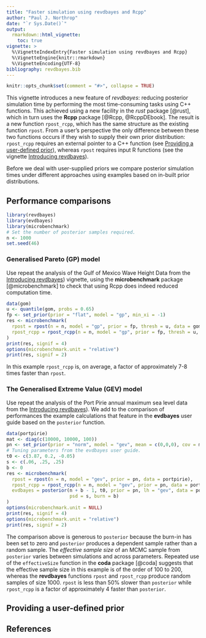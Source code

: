 ```yaml
---
title: "Faster simulation using revdbayes and Rcpp"
author: "Paul J. Northrop"
date: "`r Sys.Date()`"
output: 
  rmarkdown::html_vignette:
    toc: true
vignette: >
  %\VignetteIndexEntry{Faster simulation using revdbayes and Rcpp}
  %\VignetteEngine{knitr::rmarkdown}
  %\VignetteEncoding{UTF-8}
bibliography: revdbayes.bib
---
```


```r
knitr::opts_chunk$set(comment = "#>", collapse = TRUE)
```

This vignette introduces a new feature of *revdbayes*: reducing posterior simulation time by performing the most time-consuming tasks using C++ functions.  This achieved using a new facility in the *rust* package [@rust], which in turn uses the **Rcpp** package [@Rcpp, @RcppDEbook]. The result is a new function `rpost_rcpp`, which has the same structure as the existing function `rpost`.  From a user's perspective the only difference between these two functions occurs if they wish to supply their own prior distribution: `rpost_rcpp` requires an external pointer to a C++ function (see [Providing a user-defined prior](#cpp_fun)), whereas `rpost` requires input R functions (see the vignette
[Introducing revdbayes](revdbayes-vignette.html)).

Before we deal with user-supplied priors we compare posterior simulation times under different approaches using examples based on in-built prior distributions.

## Performance comparisons

```r
library(revdbayes)
library(evdbayes)
library(microbenchmark)
# Set the number of posterior samples required.
n <- 1000
set.seed(46)
```

### Generalised Pareto (GP) model

Use repeat the analysis of the Gulf of Mexico Wave Height Data from the [Introducing revdbayes](revdbayes-vignette.html)) vignette, using the **microbenchmark** package [@microbenchmark] to check that using Rcpp does indeed reduced computation time.

```r
data(gom)
u <- quantile(gom, probs = 0.65)
fp <- set_prior(prior = "flat", model = "gp", min_xi = -1)
res <- microbenchmark(
  rpost = rpost(n = n, model = "gp", prior = fp, thresh = u, data = gom),
  rpost_rcpp = rpost_rcpp(n = n, model = "gp", prior = fp, thresh = u, data = gom)
)
print(res, signif = 4)
options(microbenchmark.unit = "relative")
print(res, signif = 2)
```

In this example `rpost_rcpp` is, on average, a factor of approximately 7-8 times faster than `rpost`.

### The Generalised Extreme Value (GEV) model

Use repeat the analysis of the Port Pirie annual maximum sea level data from the [Introducing revdbayes](revdbayes-vignette.html)).  We add to the comparison of performances the example calculations that feature in the **evdbayes** user guide based on the `posterior` function.  

```r
data(portpirie)
mat <- diag(c(10000, 10000, 100))
pn <- set_prior(prior = "norm", model = "gev", mean = c(0,0,0), cov = mat)
# Tuning parameters from the evdbayes user guide.
t0 <- c(3.87, 0.2, -0.05) 
s <- c(.06, .25, .25)
b <- 0
res <- microbenchmark(
  rpost = rpost(n = n, model = "gev", prior = pn, data = portpirie),
  rpost_rcpp = rpost_rcpp(n = n, model = "gev", prior = pn, data = portpirie),
  evdbayes = posterior(n + b - 1, t0, prior = pn, lh = "gev", data = portpirie,
                       psd = s, burn = b)
)
options(microbenchmark.unit = NULL)
print(res, signif = 4)
options(microbenchmark.unit = "relative")
print(res, signif = 2)
```

The comparison above is generous to `posterior` because the burn-in has been set to zero and `posterior` produces a dependent sample rather than a random sample.  The *effective sample size* of an MCMC sample from `posterior` varies between simulations and across parameters.  Repeated use of the `effectiveSize` function in the **coda** package [@coda] suggests that the effective sample size in this example is of the order of 100 to 200, whereas the **revdbayes** functions `rpost` and `rpost_rcpp` produce random samples of size 1000. `rpost` is less than 50\% slower than `posterior` while `rpost_rcpp` is a factor of approximately 4 faster than `posterior`.

## Providing a user-defined prior {#cpp_fun}

## References

